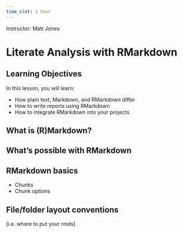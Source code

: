 ```yaml
---
time_slot: 1 hour
---
```


Instructor: Matt Jones

# Literate Analysis with RMarkdown

## Learning Objectives

In this lesson, you will learn:

- How plain text, Markdown, and RMarkdown differ
- How to write reports using RMarkdown
- How to integrate RMarkdown into your projects

## What is (R)Markdown?

## What's possible with RMarkdown

## RMarkdown basics

- Chunks
- Chunk options

## File/folder layout conventions

[i.e. where to put your rmds]
